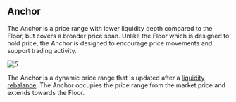 
## Anchor
The Anchor is a price range with lower liquidity depth compared to the Floor, but covers a broader price span. Unlike the Floor which is designed to hold price, the Anchor is designed to encourage price movements and support trading activity. 

![5](/assets/5.png)

The Anchor is a dynamic price range that is updated after a [liquidity rebalance](/concepts/market_making#rebalancing-liquidity). The Anchor occupies the price range from the market price and extends towards the Floor.

